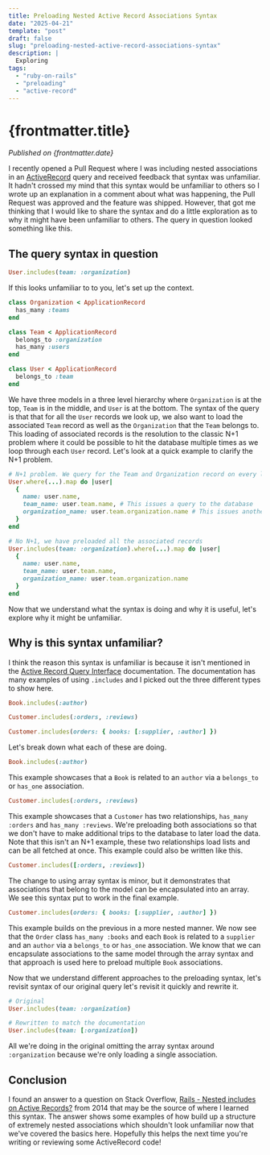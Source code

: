 ```yaml
---
title: Preloading Nested Active Record Associations Syntax
date: "2025-04-21"
template: "post"
draft: false
slug: "preloading-nested-active-record-associations-syntax"
description: |
  Exploring
tags:
  - "ruby-on-rails"
  - "preloading"
  - "active-record"
---
```


# {frontmatter.title}

_Published on {frontmatter.date}_

I recently opened a Pull Request where I was including nested associations in an
[ActiveRecord](https://guides.rubyonrails.org/active_record_basics.html) query
and received feedback that syntax was unfamiliar. It hadn't crossed my mind that this syntax would be unfamiliar to
others so I wrote up an explanation in a comment about what was happening, the Pull Request was approved and the feature
was shipped. However, that got me thinking that I would like to share the syntax and do a little exploration as to why
it might have been unfamiliar to others. The query in question looked something like this.

## The query syntax in question

```ruby
User.includes(team: :organization)
```

If this looks unfamiliar to to you, let's set up the context.

```ruby
class Organization < ApplicationRecord
  has_many :teams
end

class Team < ApplicationRecord
  belongs_to :organization
  has_many :users
end

class User < ApplicationRecord
  belongs_to :team
end
```

We have three models in a three level hierarchy where `Organization` is at the top, `Team` is in the middle, and `User`
is at the bottom. The syntax of the query is that that for all the `User` records we look up, we also want to load
the associated `Team` record as well as the `Organization` that the `Team` belongs to. This loading of associated
records is the resolution to the classic N+1 problem where it could be possible to hit the database multiple times
as we loop through each `User` record. Let's look at a quick example to clarify the N+1 problem.

```ruby
# N+1 problem. We query for the Team and Organization record on every loop
User.where(...).map do |user|
  {
    name: user.name,
    team_name: user.team.name, # This issues a query to the database
    organization_name: user.team.organization.name # This issues another query to the database
  }
end

# No N+1, we have preloaded all the associated records
User.includes(team: :organization).where(...).map do |user|
  {
    name: user.name,
    team_name: user.team.name,
    organization_name: user.team.organization.name
  }
end
```

Now that we understand what the syntax is doing and why it is useful, let's explore why it might be unfamiliar.

## Why is this syntax unfamiliar?

I think the reason this syntax is unfamiliar is because it isn't mentioned in the
[Active Record Query Interface](https://guides.rubyonrails.org/active_record_querying.html) documentation. The
documentation has many examples of using `.includes` and I picked out the three different types to show here.

```ruby
Book.includes(:author)

Customer.includes(:orders, :reviews)

Customer.includes(orders: { books: [:supplier, :author] })
```

Let's break down what each of these are doing.

```ruby
Book.includes(:author)
```

This example showcases that a `Book` is related to an `author` via a `belongs_to` or `has_one` association.

```ruby
Customer.includes(:orders, :reviews)
```

This example showcases that a `Customer` has two relationships, `has_many :orders` and `has_many :reviews`. We're
preloading both associations so that we don't have to make additional trips to the database to later load the data.
Note that this isn't an N+1 example, these two relationships load lists and can be all fetched at once. This example
could also be written like this.

```ruby
Customer.includes([:orders, :reviews])
```

The change to using array syntax is minor, but it demonstrates that associations that belong to the model can be
encapsulated into an array. We see this syntax put to work in the final example.

```ruby
Customer.includes(orders: { books: [:supplier, :author] })
```

This example builds on the previous in a more nested manner. We now see that the `Order` class `has_many :books` and
each `Book` is related to a `supplier` and an `author` via a `belongs_to` or `has_one` association. We know that
we can encapsulate associations to the same model through the array syntax and that approach is used here to
preload multiple `Book` associations.

Now that we understand different approaches to the preloading syntax, let's revisit syntax of our original query let's
revisit it quickly and rewrite it.

```ruby
# Original
User.includes(team: :organization)

# Rewritten to match the documentation
User.includes(team: [:organization])
```

All we're doing in the original omitting the array syntax around `:organization` because we're only loading a single
association.

## Conclusion

I found an answer to a question on Stack Overflow,
[Rails - Nested includes on Active Records?](https://stackoverflow.com/a/24397716/1118848) from 2014 that may be
the source of where I learned this syntax. The answer shows some examples of how build up a structure of extremely
nested associations which shouldn't look unfamiliar now that we've covered the basics here. Hopefully this helps
the next time you're writing or reviewing some ActiveRecord code!
